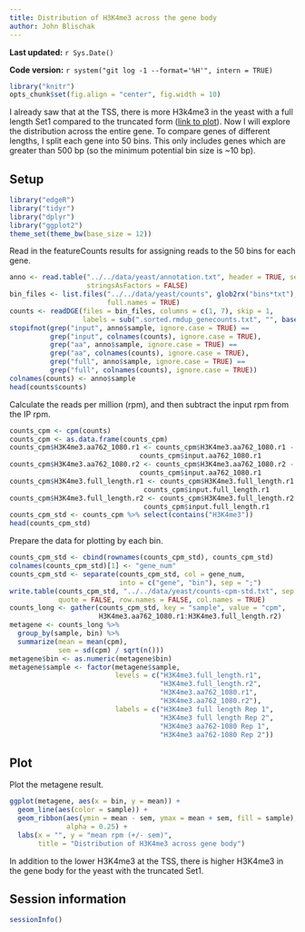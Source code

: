 ```yaml
---
title: Distribution of H3K4me3 across the gene body
author: John Blischak
---
```


**Last updated:** `r Sys.Date()`

**Code version:** `r system("git log -1 --format='%H'", intern = TRUE)`

```r
library("knitr")
opts_chunk$set(fig.align = "center", fig.width = 10)
```

I already saw that at the TSS, there is more H3k4me3 in the yeast with a full length Set1 compared to the truncated form ([link to plot][tss-meta]).
Now I will explore the distribution across the entire gene.
To compare genes of different lengths, I split each gene into 50 bins.
This only includes genes which are greater than 500 bp (so the minimum potential bin size is ~10 bp).

[tss-meta]: exploration.html#comparing-ip-to-input

## Setup

```r
library("edgeR")
library("tidyr")
library("dplyr")
library("ggplot2")
theme_set(theme_bw(base_size = 12))
```

Read in the featureCounts results for assigning reads to the 50 bins for each gene.

```r
anno <- read.table("../../data/yeast/annotation.txt", header = TRUE, sep = "\t",
                   stringsAsFactors = FALSE)
bin_files <- list.files("../../data/yeast/counts", glob2rx("bins*txt"),
                        full.names = TRUE)
counts <- readDGE(files = bin_files, columns = c(1, 7), skip = 1,
                  labels = sub(".sorted.rmdup_genecounts.txt", "", basename(bin_files)))
stopifnot(grep("input", anno$sample, ignore.case = TRUE) ==
          grep("input", colnames(counts), ignore.case = TRUE),
          grep("aa", anno$sample, ignore.case = TRUE) ==
          grep("aa", colnames(counts), ignore.case = TRUE),
          grep("full", anno$sample, ignore.case = TRUE) ==
          grep("full", colnames(counts), ignore.case = TRUE))
colnames(counts) <- anno$sample
head(counts$counts)
```

Calculate the reads per million (rpm),
and then subtract the input rpm from the IP rpm.

```r
counts_cpm <- cpm(counts)
counts_cpm <- as.data.frame(counts_cpm)
counts_cpm$H3K4me3.aa762_1080.r1 <- counts_cpm$H3K4me3.aa762_1080.r1 -
                                counts_cpm$input.aa762_1080.r1
counts_cpm$H3K4me3.aa762_1080.r2 <- counts_cpm$H3K4me3.aa762_1080.r2 -
                                counts_cpm$input.aa762_1080.r1
counts_cpm$H3K4me3.full_length.r1 <- counts_cpm$H3K4me3.full_length.r1 -
                                 counts_cpm$input.full_length.r1
counts_cpm$H3K4me3.full_length.r2 <- counts_cpm$H3K4me3.full_length.r2 -
                                 counts_cpm$input.full_length.r1
counts_cpm_std <- counts_cpm %>% select(contains("H3K4me3"))
head(counts_cpm_std)
```

Prepare the data for plotting by each bin.

```r
counts_cpm_std <- cbind(rownames(counts_cpm_std), counts_cpm_std)
colnames(counts_cpm_std)[1] <- "gene_num"
counts_cpm_std <- separate(counts_cpm_std, col = gene_num,
                           into = c("gene", "bin"), sep = ";")
write.table(counts_cpm_std, "../../data/yeast/counts-cpm-std.txt", sep = "\t",
            quote = FALSE, row.names = FALSE, col.names = TRUE)
counts_long <- gather(counts_cpm_std, key = "sample", value = "cpm",
                      H3K4me3.aa762_1080.r1:H3K4me3.full_length.r2)
metagene <- counts_long %>%
  group_by(sample, bin) %>%
  summarize(mean = mean(cpm),
            sem = sd(cpm) / sqrt(n()))
metagene$bin <- as.numeric(metagene$bin)
metagene$sample <- factor(metagene$sample,
                          levels = c("H3K4me3.full_length.r1",
                                     "H3K4me3.full_length.r2",
                                     "H3K4me3.aa762_1080.r1",
                                     "H3K4me3.aa762_1080.r2"),
                          labels = c("H3K4me3 full length Rep 1",
                                     "H3K4me3 full length Rep 2",
                                     "H3K4me3 aa762-1080 Rep 1",
                                     "H3K4me3 aa762-1080 Rep 2"))
```

## Plot

Plot the metagene result.

```r
ggplot(metagene, aes(x = bin, y = mean)) +
  geom_line(aes(color = sample)) +
  geom_ribbon(aes(ymin = mean - sem, ymax = mean + sem, fill = sample),
              alpha = 0.25) +
  labs(x = "", y = "mean rpm (+/- sem)",
       title = "Distribution of H3K4me3 across gene body")
```

In addition to the lower H3K4me3 at the TSS, there is higher H3K4me3 in the gene body for the yeast with the truncated Set1.

## Session information

```r
sessionInfo()
```
